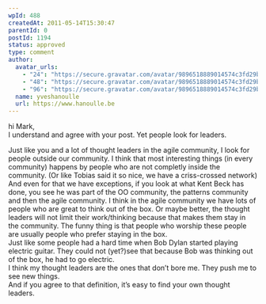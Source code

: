 ```yaml
---
wpId: 488
createdAt: 2011-05-14T15:30:47
parentId: 0
postId: 1194
status: approved
type: comment
author:
  avatar_urls:
    - "24": "https://secure.gravatar.com/avatar/9896518889014574c3fd29b3beaf1d24?s=24&d=mm&r=g"
    - "48": "https://secure.gravatar.com/avatar/9896518889014574c3fd29b3beaf1d24?s=48&d=mm&r=g"
    - "96": "https://secure.gravatar.com/avatar/9896518889014574c3fd29b3beaf1d24?s=96&d=mm&r=g"
  name: yveshanoulle
  url: https://www.hanoulle.be
---
```


hi Mark,  
I understand and agree with your post. Yet people look for leaders.

Just like you and a lot of thought leaders in the agile community, I look for people outside our community. I think that most interesting things (in every community) happens by people who are not completly inside the community. (Or like Tobias said it so nice, we have a criss-crossed network)  
And even for that we have exceptions, if you look at what Kent Beck has done, you see he was part of the OO community, the patterns community and then the agile community. I think in the agile community we have lots of people who are great to think out of the box. Or maybe better, the thought leaders will not limit their work/thinking because that makes them stay in the community. The funny thing is that people who worship these people are usually people who prefer staying in the box.  
Just like some people had a hard time when Bob Dylan started playing electric guitar. They could not (yet?)see that because Bob was thinking out of the box, he had to go electric.  
I think my thought leaders are the ones that don’t bore me. They push me to see new things.  
And if you agree to that definition, it’s easy to find your own thought leaders.